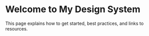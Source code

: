 
<Meta title="Guides/Introduction" />

# Welcome to My Design System

This page explains how to get started, best practices, and links to resources.
